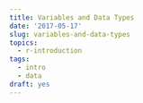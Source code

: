 ```yaml
---
title: Variables and Data Types
date: '2017-05-17'
slug: variables-and-data-types
topics:
  - r-introduction
tags:
  - intro
  - data
draft: yes
---
```


